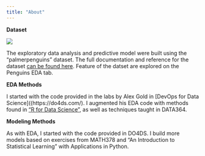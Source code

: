 ```yaml
---
title: "About"
---
```


**Dataset**

![](images/palmerpenguinslogo-03.png)

The exploratory data analysis and predictive model were built using the "palmerpenguins" dataset. The full documentation and reference for the dataset [can be found here](https://allisonhorst.github.io/palmerpenguins/). Feature of the datset are explored on the Penguins EDA tab.

**EDA Methods**

I started with the code provided in the labs by Alex Gold in [DevOps for Data Science]((https://do4ds.com/). I augmented his EDA code with methods found in ["R for Data Science"](https://r4ds.hadley.nz/), as well as techniques taught in DATA364.

**Modeling Methods**

As with EDA, I started with the code provided in DO4DS. I build more models based on exercises from MATH378 and "An Introduction to Statistical Learning" with Applications in Python.
